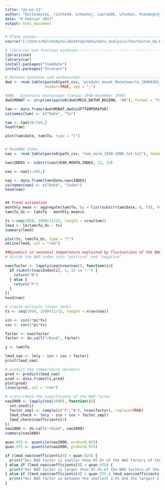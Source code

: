 ```yaml
---
title: "da-ws-11"
author: "keltoskytoi, richte4d, schoenej, LauraS86, LFunken, Pseudogley2"
date: "8 Februar 2017"
output: html_document
---
```

```r

# Pfade setzen-----------------------------------------------------------------
source("C:/Users/Keltoskytoi/Desktop/data/data_analysis/fun/Source_da.R")

# libraries und function einlesen----------------------------------------------
library(zoo)
library(car)
install.packages("timeDate")
install.packages("forecast")

# Dateien einlesen und vorbereiten----------------------------------------------
dwd <- read.table(paste0(path_csv, "produkt_monat_Monatswerte_19460101_20141231_03164.txt"),
                  header=TRUE, sep = ";")

#DWD - Datensatz bereinigen (Januar 1940-Dezember 1990)
dwd$MONAT <- strptime(paste0(dwd$MESS_DATUM_BEGINN, "00"), format = "%Y%m%d")

tam <- data.frame(dwd$MONAT,dwd$LUFTTEMPERATUR)
colnames(tam) <- c("Date", "Ta")

tam <- tam[49:540,]
head(tam)

plot(tam$Date, tam$Ta, type = "l")


# ReadNAO Index
nao <- read.table(paste0(path_csv, "nao_norm_1950-2000.txt.txt"), header = TRUE, sep = ";")

nao$INDEX <- substr(nao$YEAR.MONTH.INDEX, 12, 23)

nao <- nao[1:492,]

nao <- data.frame(tam$Date,nao$INDEX)
colnames(nao) <- c("Date", "Index")
head(nao)


## Trend estimation 
monthly_mean <- aggregate(tam$Ta, by = list(substr(tam$Date, 6, 7)), FUN = mean)
tam$Ta_ds <- tam$Ta - monthly_mean$x

ts <-seq(1950, 1990+11/12, length = nrow(tam))
lmod <- lm(tam$Ta_ds ~ ts)
summary(lmod)

plot(ts, tam$Ta_ds, type = "l")
abline(lmod, col = "red")

##Dynamics in seasonal temperature explained by fluctuations of the NAO
# divide the NAO index into "positive" and "negative"

nao$factor <- lapply(seq(nrow(nao)), function(i){
  if (substr(nao$Index[i], 1, 1) == "-") {
    return("N")
  } else {
    return("P")
  }
})
head(nao)

# create multiple linear model
ts <- seq(1950, 1990+11/12, length = nrow(nao))

sin <- sin(2*pi*ts)
cos <- cos(2*pi*ts)

factor <- nao$factor
factor <- do.call("rbind", factor)

y <- tam$Ta

lmod_nao <- lm(y ~ sin + cos + factor)
print(lmod_nao)

# predict the temperature dynamics
pred <- predict(lmod_nao)
pred <- data.frame(ts,pred)
plot(pred)
lines(pred, col = "red")

# cross-check the significance of the NAO factor
nao2000 <- lapply(seq(2000), function(i){
  set.seed(i)
  factor_smpl <- sample(c("P","N"), nrow(factor), replace=TRUE)
  lmod_check <- lm(y ~ sin + cos + factor_smpl)
  lmod_check$coefficients[4]
})
nao2000 <- do.call("rbind", nao2000)
summary(nao2000)

quan.025 <- quantile(nao2000, probs=0.025)
quan.975 <- quantile(nao2000, probs=0.975)

if (lmod_nao$coefficients[4] < quan.025) {
  print("Our NAO factor is smaller than 97.5% of the NAO factors of the 2000 computed models. This might be an indicator for an actual influence on the air temperature dynamics.")
} else if (lmod_nao$coefficients[4] > quan.975) {
  print("Our NAO factor is larger than 97.5% of the NAO factors of the 2000 computed models. This might be an indicator for an actual influence on the air temperature dynamics.")
} else if (lmod_nao$coefficients[4] < quan.975 & lmod_nao$coefficients[4] > quan.025) {
  print("Our NAO factor is between the smallest 2.5% and the largest 2.5% of the NAO factors of the 2000 computed models. The NAO factor has no influence on the air temperature dynamics.")
}
```
